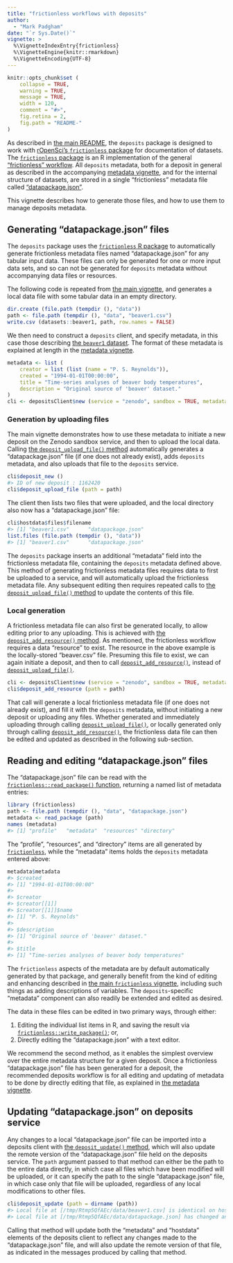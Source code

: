 ```yaml
---
title: "frictionless workflows with deposits"
author: 
  - "Mark Padgham"
date: "`r Sys.Date()`"
vignette: >
  %\VignetteIndexEntry{frictionless}
  %\VignetteEngine{knitr::rmarkdown}
  %\VignetteEncoding{UTF-8}
---
```


```r
knitr::opts_chunk$set (
    collapse = TRUE,
    warning = TRUE,
    message = TRUE,
    width = 120,
    comment = "#>",
    fig.retina = 2,
    fig.path = "README-"
)
```

As described in [the main
README](https://docs.ropensci.org/deposits/index.html#the-deposits-workflow),
the `deposits` package is designed to work with [rOpenSci's `frictionless`
package](https://docs.ropensci.org/frictionless) for documentation of datasets.
The [`frictionless` package](https://docs.ropensci.org/frictionless) is an R
implementation of the general ["frictionless"
workflow](https://frictionlessdata.io). All `deposits` metadata, both for a
deposit in general as described in the accompanying [metadata
vignette](https://docs.ropensci.org/deposits/articles/metadata.html), and for
the internal structure of datasets, are stored in a single "frictionless"
metadata file called
["datapackage.json"](https://frictionlessdata.io/blog/2016/07/21/publish-any/#_2-add-a-datapackage-json-file).

This vignette describes how to generate those files, and how to use them to
manage deposits metadata.

## Generating "datapackage.json" files

The `deposits` package uses the [`frictionless` R
package](https://docs.ropensci.org/frictionless) to automatically generate
frictionless metadata files named "datapackage.json" for any tabular input
data. These files can only be generated for one or more input data sets, and so
can not be generated for `deposits` metadata without accompanying data files or
resources.

The following code is repeated from [the main
vignette](https://docs.ropensci.org/deposits/articles/deposits.html), and
generates a local data file with some tabular data in an empty directory.

```r
dir.create (file.path (tempdir (), "data"))
path <- file.path (tempdir (), "data", "beaver1.csv")
write.csv (datasets::beaver1, path, row.names = FALSE)
```

We then need to construct a `deposits` client, and specify metadata, in this
case those describing [the `beaver1`
dataset](https://stat.ethz.ch/R-manual/R-devel/library/datasets/html/beavers.html).
The format of these metadata is explained at length in the [metadata
vignette](https://docs.ropensci.org/deposits/articles/metadata.html).

```r
metadata <- list (
    creator = list (list (name = "P. S. Reynolds")),
    created = "1994-01-01T00:00:00",
    title = "Time-series analyses of beaver body temperatures",
    description = "Original source of 'beaver' dataset."
)
cli <- depositsClient$new (service = "zenodo", sandbox = TRUE, metadata = metadata)
```

### Generation by uploading files

The main vignette demonstrates how to use these metadata to initiate a new
deposit on the Zenodo sandbox service, and then to upload the local data.
Calling [the `deposit_upload_file()`
method](https://docs.ropensci.org/deposits/reference/depositsClient.html#method-deposit-upload-file-)
automatically generates a "datapackage.json" file (if one does not already
exist), adds `deposits` metadata, and also uploads that file to the `deposits`
service.

```r
cli$deposit_new ()
#> ID of new deposit : 1162420
cli$deposit_upload_file (path = path)
```

The client then lists two files that were uploaded, and the local directory
also now has a "datapackage.json" file:

```r
cli$hostdata$files$filename
#> [1] "beaver1.csv"      "datapackage.json"
list.files (file.path (tempdir (), "data"))
#> [1] "beaver1.csv"      "datapackage.json"
```

The `deposits` package inserts an additional "metadata" field into the
frictionless metadata file, containing the `deposits` metadata defined above.
This method of generating frictionless metadata files requires data to first be
uploaded to a service, and will automatically upload the frictionless metadata
file. Any subsequent editing then requires repeated calls to [the
`deposit_upload_file()`
method](https://docs.ropensci.org/deposits/reference/depositsClient.html#method-deposit-upload-file-)
to update the contents of this file.

### Local generation 

A frictionless metadata file can also first be generated locally, to allow
editing prior to any uploading. This is achieved with [the
`deposit_add_resource()`
method](https://docs.ropensci.org/deposits/reference/depositsClient.html#method-deposit-add-resource-).
As mentioned, the frictionless workflow requires a data "resource" to exist.
The resource in the above example is the locally-stored "beaver.csv" file.
Presuming this file to exist, we can again initiate a deposit, and then to call
[`deposit_add_resource()`](https://docs.ropensci.org/deposits/reference/depositsClient.html#method-deposit-add-resource-),
instead of
[`deposit_upload_file()`](https://docs.ropensci.org/deposits/reference/depositsClient.html#method-deposit-upload-file-).

```r
cli <- depositsClient$new (service = "zenodo", sandbox = TRUE, metadata = metadata)
cli$deposit_add_resource (path = path)
```

That call will generate a local frictionless metadata file (if one does not
already exist), and fill it with the `deposits` metadata, without initiating a
new deposit or uploading any files. Whether generated and immediately uploading
through calling
[`deposit_upload_file()`](https://docs.ropensci.org/deposits/reference/depositsClient.html#method-deposit-upload-file-),
or locally generated only through calling
[`deposit_add_resource()`](https://docs.ropensci.org/deposits/reference/depositsClient.html#method-deposit-add-resource-),
the frictionless data file can then be edited and updated as described in the
following sub-section.


## Reading and editing "datapackage.json" files

The "datapackage.json" file can be read with the
[`frictionless::read_package()`
function](https://docs.ropensci.org/frictionless/reference/read_package.html),
returning a named list of metadata entries:

```r
library (frictionless)
path <- file.path (tempdir (), "data", "datapackage.json")
metadata <- read_package (path)
names (metadata)
#> [1] "profile"   "metadata"  "resources" "directory"
```

The "profile", "resources", and "directory" items are all generated by
[`frictionless`](https://docs.ropensci.org/frictionless/), while the "metadata"
items holds the `deposits` metadata entered above:

```r
metadata$metadata
#> $created
#> [1] "1994-01-01T00:00:00"
#>
#> $creator
#> $creator[[1]]
#> $creator[[1]]$name
#> [1] "P. S. Reynolds"
#>
#> $description
#> [1] "Original source of 'beaver' dataset."
#>
#> $title
#> [1] "Time-series analyses of beaver body temperatures"
```

The `frictionless` aspects of the metadata are by default automatically
generated by that package, and generally benefit from the kind of editing and
enhancing described in [the main `frictionless`
vignette](https://docs.ropensci.org/frictionless/articles/frictionless.html#create-and-edit-a-data-package),
including such things as adding descriptions of variables. The
`deposits`-specific "metadata" component can also readily be extended and
edited as desired.

The data in these files can be edited in two primary ways, through either:

1. Editing the individual list items in R, and saving the result via
   [`frictionless::write_package()`](https://docs.ropensci.org/frictionless/reference/write_package.html);
   or,
2. Directly editing the "datapackage.json" with a text editor.

We recommend the second method, as it enables the simplest overview over the
entire metadata structure for a given deposit. Once a frictionless
"datapackage.json" file has been generated for a deposit, the recommended
deposits workflow is for all editing and updating of metadata to be done by
directly editing that file, as explained in [the metadata
vignette](https://docs.ropensci.org/deposits/articles/metadata.html).

## Updating "datapackage.json" on deposits service

Any changes to a local "datapackage.json" file can be imported into a deposits
client with [the `deposit_update()`
method](https://docs.ropensci.org/deposits/reference/depositsClient.html#method-deposit-update-),
which will also update the remote version of the "datapackage.json" file held
on the deposits service. The `path` argument passed to that method can either
be the path to the entire data directly, in which case all files which have
been modified will be uploaded, or it can specify the path to the single
"datapackage.json" file, in which case only that file will be uploaded,
regardless of any local modifications to other files.

```r
cli$deposit_update (path = dirname (path))
#> Local file at [/tmp/Rtmp5QfAEc/data/beaver1.csv] is identical on host and will not be uploaded.
#> Local file at [/tmp/Rtmp5QfAEc/data/datapackage.json] has changed and will now be uploaded.
```

Calling that method will update both the "metadata" and "hostdata" elements of
the deposits client to reflect any changes made to the "datapackage.json" file,
and will also update the remote version of that file, as indicated in the
messages produced by calling that method.
